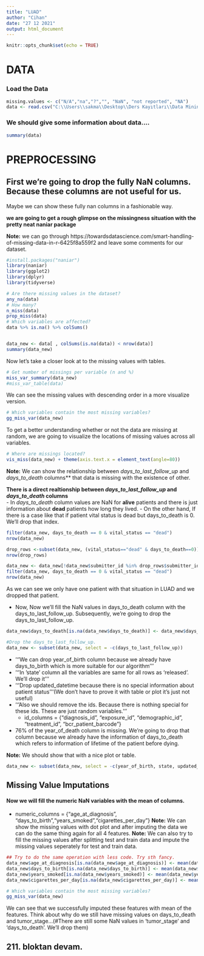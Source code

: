 ```yaml
---
title: "LUAD"
author: "Cihan"
date: "27 12 2021"
output: html_document
---
```


```r
knitr::opts_chunk$set(echo = TRUE)
```

# DATA

### Load the Data
```r
missing.values <- c("N/A","na","?","", "NaN", "not reported", "NA")
data <- read.csv("C:\\Users\\sakma\\Desktop\\Ders Kayıtları\\Data Mining\\Final Project\\TCGA-LUAD_clinical.csv", na.strings=missing.values)
```

### **We should give some information about data....**
```r
summary(data)
```

# PREPROCESSING

## First we're going to drop the fully NaN columns. Because these columns are not useful for us.
Maybe we can show these fully nan columns in a fashionable way.

**we are going to get a rough glimpse on the missingness situation with the pretty neat naniar package**

**Note:** we can go through https://towardsdatascience.com/smart-handling-of-missing-data-in-r-6425f8a559f2 and leave some comments for our dataset.
```r
#install.packages("naniar")
library(naniar)
library(ggplot2)
library(dplyr)
library(tidyverse)

# Are there missing values in the dataset?
any_na(data)
# How many?
n_miss(data)
prop_miss(data)
# Which variables are affected?
data %>% is.na() %>% colSums()


data_new <- data[ , colSums(is.na(data)) < nrow(data)]
summary(data_new)

```

Now let's take a closer look at to the missing values with tables.
```r
# Get number of missings per variable (n and %)
miss_var_summary(data_new)
#miss_var_table(data)

```

We can see the missing values with descending order in a more visualize version.
```r
# Which variables contain the most missing variables?
gg_miss_var(data_new)
```

To get a better understanding whether or not the data are missing at random, we are going to visualize the locations of missing values across all variables.
```r
# Where are missings located?
vis_miss(data_new) + theme(axis.text.x = element_text(angle=80))
```
**Note:** We can show the relationship between *days_to_last_follow_up* and *days_to_death* columns** that data is missing with the existence of other.


**There is a direct realtionship between *days_to_last_follow_up* and *days_to_death* columns**  
- In *days_to_death* column values are NaN for **alive** patients and there is just information about **dead** patients how long they lived.
- On the other hand, If there is a case like that if patient vital status is dead but days_to_death is 0. We'll drop that index.
```r
filter(data_new, days_to_death == 0 & vital_status == "dead")
nrow(data_new)

drop_rows <-subset(data_new, (vital_status=="dead" & days_to_death==0))
nrow(drop_rows)

data_new <- data_new[!data_new$submitter_id %in% drop_rows$submitter_id,]
filter(data_new, days_to_death == 0 & vital_status == "dead")
nrow(data_new)

```

As we can see we only have one patient with that situation in LUAD and we dropped that patient.

- Now, Now we'll fill the NaN values in days_to_death column with the days_to_last_follow_up. Subsequently, we're going to drop the days_to_last_follow_up.
```r
data_new$days_to_death[is.na(data_new$days_to_death)] <- data_new$days_to_last_follow_up[is.na(data_new$days_to_death)]  # Replace NA values

#Drop the days_to_last_follow_up.
data_new <- subset(data_new, select = -c(days_to_last_follow_up))
```

- '''We can drop year_of_birth column because we already have days_to_birth which is more suitable for our algorithm'''
- '''In 'state' column all the variables are same for all rows as 'released'. We'll drop it'''
- '''Drop updated_datetime because there is no special information about patient status'''(We don't have to prove it with table or plot it's just not useful)
- '''Also we should remove the ids. Because there is nothing special for these ids. These are just random variables.'''
  - id_columns = {"diagnosis_id", "exposure_id", "demographic_id", "treatment_id", "bcr_patient_barcode"}
- 76% of the year_of_death column is missing. We're going to drop that column because we already have the information of days_to_death which refers to information of lifetime of the patient before dying. 

**Note:** We should show that with a nice plot or table.
```r
data_new <- subset(data_new, select = -c(year_of_birth, state, updated_datetime, diagnosis_id, exposure_id, demographic_id, treatment_id, bcr_patient_barcode, year_of_death))
```


## Missing Value Imputations

#### Now we will fill the numeric NaN variables with the mean of columns.

- numeric_columns = {"age_at_diagnosis", "days_to_birth","years_smoked","cigarettes_per_day"}
**Note:** We can show the missing values with dot plot and after imputing the data we can do the same thing again for all 4 features.
**Note:** We can also try to fill the missing values after splitting test and train data and impute the missing values seperately for test and train data.
```r
## Try to do the same operation with less code. Try sth fancy.
data_new$age_at_diagnosis[is.na(data_new$age_at_diagnosis)] <- mean(data_new$age_at_diagnosis, na.rm = TRUE)
data_new$days_to_birth[is.na(data_new$days_to_birth)] <- mean(data_new$days_to_birth, na.rm = TRUE)
data_new$years_smoked[is.na(data_new$years_smoked)] <- mean(data_new$years_smoked, na.rm = TRUE)
data_new$cigarettes_per_day[is.na(data_new$cigarettes_per_day)] <- mean(data_new$cigarettes_per_day, na.rm = TRUE)

# Which variables contain the most missing variables?
gg_miss_var(data_new)
```

We can see that we successfully imputed these features with mean of the features.
Think about why do we still have missing values on days_to_death and tumor_stage...(#There are still some NaN values in 'tumor_stage' and 'days_to_death'. We'll drop them)

## 211. bloktan devam.





























































































































